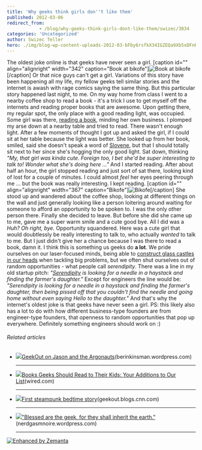 ```yaml
---
title: 'Why geeks think girls don''t like them'
published: 2012-03-06
redirect_from: 
            - /blog/why-geeks-think-girls-dont-like-them/swizec/3834
categories: 'Uncategorized'
author: Swizec Teller
hero: ./img/blog-wp-content-uploads-2012-03-bFby6rsfkX34IGZEQa9Xb5xDFnKp00DGWdhLzDw4gmw5.jpg
---
```

The oldest joke online is that geeks have never seen a girl. \[caption id="" align="alignright" width="342" caption="Book at bikofe"]![Book at bikofe](./img/blog-wp-content-uploads-2012-03-bFby6rsfkX34IGZEQa9Xb5xDFnKp00DGWdhLzDw4gmw5.jpg "Book at bikofe")\[/caption] Or that nice guys can't get a girl. Variations of this story have been happening all my life, my fellow geeks tell similar stories and the internet is awash with rage comics saying the same thing. But this particular story happened last night, to me. On my way home from class I went to a nearby coffee shop to read a book - it's a trick I use to get myself off the internets and reading proper books that are awesome. Upon getting there, my regular spot, the only place with a good reading light, was occupied. Some girl was there, [reading a book](http://en.wikipedia.org/wiki/Reading_%28process%29 "Reading (process)"), minding her own business. I plomped my arse down at a nearby table and tried to read. There wasn't enough light. After a few moments of thought I got up and asked the girl, if I could sit at her table because the light was better. She looked up from her book, smiled, said she doesn't speak a word of [Slovene](http://en.wikipedia.org/wiki/Slovene_language "Slovene language"), but that I should totally sit next to her since she's hogging the only good light. Sat down, thinking _"My, that girl was kinda cute. Foreign too, I bet she'd be super interesting to talk to! Wonder what she's doing here ..."_ And I started reading. After about half an hour, the girl stopped reading and just sort of sat there, looking kind of lost for a couple of minutes. I could almost _feel_ her eyes peering through me ... but the book was really interesting. I kept reading. \[caption id="" align="alignright" width="367" caption="Bikofe"]![Bikofe](./img/blog-wp-content-uploads-2012-03-G2XU3IIWNOBNXBYGGLNXKAEFFSZFOVK4HEPG0WFYTMA2FHCB2.jpg "Bikofe")\[/caption] She stood up and wandered about the coffee shop, looking at different things on the wall and just generally looking like a person loitering around waiting for someone to afford an opportunity to be spoken to. I was the only other person there. Finally she decided to leave. But before she did she came up to me, gave me a super warm smile and a cute good bye. All I did was a _Huh? Oh right, bye._ Opportunity squandered. Here was a cute girl that would doubtlessly be really interesting to talk to, who actually _wanted_ to talk to me. But I just didn't give her a chance because I was there to read a book, damn it. I think this is something us geeks do **a lot**. We pride ourselves on our laser-focused minds, being able to [construct glass castles in our heads](http://swizec.com/blog/why-programmers-work-at-night/swizec/3198 "Why programmers work at night") when tackling big problems, but we often shut ourselves out of random opportunities - what people call _serendipity_. There was a line in my old startup pitch: _"[Serendipity](http://www.imdb.com/title/tt0240890/ "Serendipity (film)") is looking for a needle in a haystack and finding the farmer's daughter."_ Except for engineers the line would be: _"Serendipity is looking for a needle in a haystack and finding the farmer's daughter, then being pissed off that you couldn't find the needle and going home without even saying Hello to the daughter."_ And that's why the internet's oldest joke is that geeks have never seen a girl. PS: this likely also has a lot to do with how different business-type founders are from engineer-type founders, that openness to random opportunities that pop up everywhere. Definitely something engineers should work on :)

###### Related articles

- ![](./img/blog-wp-content-uploads-2012-03-787189897.jpg)[GeekOut on Jason and the Argonauts](http://berinkinsman.wordpress.com/2012/03/05/geekout-on-jason-and-the-argonauts/)(berinkinsman.wordpress.com)

  * * *

- ![](./img/blog-wp-content-uploads-2012-03-786798097.jpg)[Books Geeks Should Read to Their Kids: Your Additions to Our List](http://www.wired.com/geekdad/2012/03/books-to-read-to-kids/)(wired.com)

  * * *

- ![](./img/blog-wp-content-uploads-2012-03-787447587.jpg)[First steampunk bedtime story](http://r.zemanta.com/?u=http%3A//geekout.blogs.cnn.com/2012/03/05/the-worlds-first-steampunk-bedtime-story/&a=78744758&rid=867f674b-7187-44ee-8f19-618550443921&e=ee6f5798c6cc490b9a4a4724e57d38bb)(geekout.blogs.cnn.com)

  * * *

- ![](./img/blog-wp-content-uploads-2012-03-675183767.jpg)["Blessed are the geek, for they shall inherit the earth."](http://nerdgasmnoire.wordpress.com/2011/12/10/blessed-are-the-geek-for-they-shall-inherit-the-earth/)(nerdgasmnoire.wordpress.com)

  * * *

[![Enhanced by Zemanta](http://img.zemanta.com/zemified_e.png?x-id=867f674b-7187-44ee-8f19-618550443921)](http://www.zemanta.com/ "Enhanced by Zemanta")